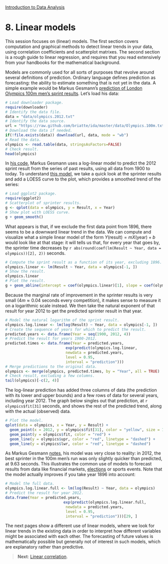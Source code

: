 <style>@import url(style.css);</style>
[Introduction to Data Analysis](index.html "Course index")

# 8. Linear models

[gesmann-1]: http://lamages.blogspot.fr/2012/08/london-olympics-100m-mens-sprint-results.html
[gesmann-2]: http://lamages.blogspot.co.uk/2012/07/london-olympics-and-prediction-for-100m.html
[silver]: http://fivethirtyeight.blogs.nytimes.com/

This session focuses on (linear) models. The first section covers computation and graphical methods to detect linear trends in your data, using correlation coefficients and scatterplot matrixes. The second section is a rough guide to linear regression, and requires that you read extensively from your handbooks for the mathematical background.

Models are commonly used for all sorts of purposes that revolve around several definitions of prediction. Ordinary language defines prediction as forecasting: the ability to estimate something that is not yet in the data. A simple example would be Markus Gesmann's [prediction of London Olympics 100m men's sprint results][gesmann-1]. Let's load his data:

```r
# Load downloader package.
require(downloader)
# Identify the data file.
data = "data/olympics.2012.txt"
# Identify the data source.
url = "https://raw.github.com/briatte/ida/master/data/Olympics.100m.txt"
# Download the data if needed.
if(!file.exists(data)) download(url, data, mode = "wb")
# Read the data.
olympics <- read.table(data, stringsAsFactors=FALSE)
# Check result.
head(olympics)
```

In [his code][gesmann-1], Markus Gesmann uses a log-linear model to predict the 2012 sprint result from the series of past results, using all data from 1900 to today. To understand [this model][gesmann-2], we take a quick look at the sprinter results and add a LOESS curve to the plot, which provides a smoothed trend of the series:

```r
# Load ggplot2 package.
require(ggplot2)
# Scatterplot of sprinter results.
g <- qplot(data = olympics, y = Result, x = Year)
# Show plot with LOESS curve.
g + geom_smooth()
```

What appears is that, if we exclude the first data point from 1896, there seems to be a downward linear trend in the data. We can compute and visualize what a simple linear model of the form $Y \text{(result)} = m X \text{(year)} + b$ would look like at that stage: it will tells us that, for every year that goes by, the sprinter time decreases by `r abs(round(coef(lm(Result ~ Year, data = olympics))[2], 2))` seconds.

```r
# Compute the sprint result as a function of its year, excluding 1896.
olympics.linear <- lm(Result ~ Year, data = olympics[-1, ])
# Show the result.
olympics.linear
# Plot the result.
g + geom_abline(intercept = coef(olympics.linear)[1], slope = coef(olympics.linear)[2])
```

Because the marginal rate of improvement in the sprinter results is very small ($4m \approx 0.04$ seconds every competition), it makes sense to measure it on a logarithmic scale instead. We then take the natural exponent of that result for year 2012 to get the predicted sprinter result in that year.

```r
# Model the natural logarithm of the sprint result.
olympics.log.linear <- lm(log(Result) ~ Year, data = olympics[-1, ])
# Create the sequence of years for which to predict the result.
predicted.years <- data.frame(Year = seq(1900, 2012, 4))
# Predict the result for years 1900-2012.
predicted.times <- data.frame(Year = predicted.years,
                           exp(predict(olympics.log.linear, 
                           newdata = predicted.years, 
                           level = 0.95,
                           interval = "prediction")))
# Merge predictions to the original data.
olympics <- merge(olympics, predicted.times, by = "Year", all = TRUE)
# Check result, excluding a few columns.
tail(olympics)[-c(2, 4)]
```

The log-linear prediction has added three columns of data (the prediction with its lower and upper bounds) and a few rows of data for several years, including year 2012. The graph below singles out that prediction, at `r olympics$fit[31]` seconds, and shows the rest of the predicted trend, along with the actual (observed) data.

```r
# Plot the model.
qplot(data = olympics, x = Year, y = Result) + 
  geom_point(x = 2012, y = olympics$fit[31], color = "yellow", size = 10) +
  geom_point(y = olympics$fit, color = "red") +
  geom_line(y = olympics$upr, color = "red", linetype = "dashed") +
  geom_line(y = olympics$lwr, color = "red", linetype = "dashed")
```

As Markus Gesmann [notes][gesmann-2], his model was very close to reality: in 2012, the best sprinter in the 100m men's run was only slightly quicker than predicted, at 9.63 seconds. This illustrates the common use of models to forecast results from data like financial markets, [elections][silver] or sports events. Note that the model actually improves if you take year 1896 into account:

```r
# Model the full data.
olympics.log.linear.full <- lm(log(Result) ~ Year, data = olympics)
# Predict the result for year 2012.
data.frame(Year = predicted.years,
                          exp(predict(olympics.log.linear.full, 
                           newdata = predicted.years, 
                           level = 0.95,
                           interval = "prediction")))[29, ]
```

The next pages show a different use of linear models, where we look for linear trends in the existing data in order to interpret how different variables might be associated with each other. The forecasting of future values is mathematically possible but generally not of interest in such models, which are explanatory rather than predictive.

> __Next__: [Linear correlation](081_correlation.html).
